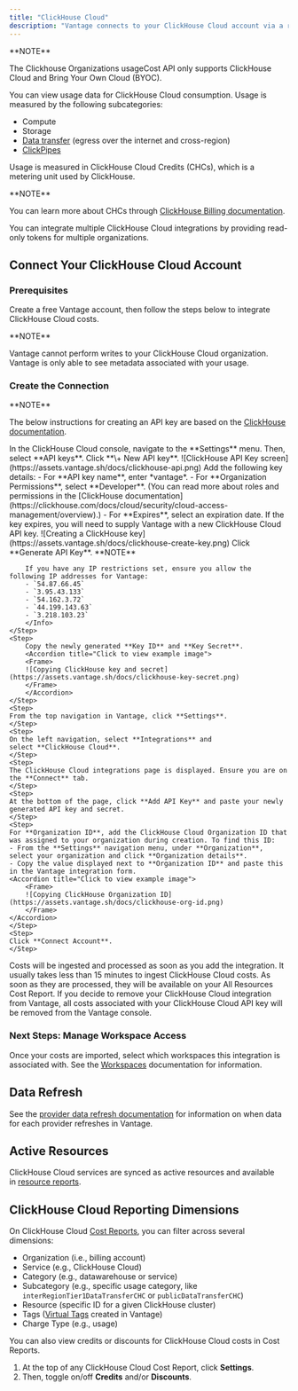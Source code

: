 ```yaml
---
title: "ClickHouse Cloud"
description: "Vantage connects to your ClickHouse Cloud account via a read-only API key with Developer permissions to ingest ClickHouse usage, costs, and discounts from ClickHouse’s Organization [usageCost API](https://clickhouse.com/docs/cloud/manage/api/usageCost-api-reference). Vantage displays ClickHouse Cloud costs and associated [usage metrics](/usage_based_reporting)."
---
```


<Info>
**NOTE**

The Clickhouse Organizations usageCost API only supports ClickHouse Cloud and Bring Your Own Cloud (BYOC).
</Info>

You can view usage data for ClickHouse Cloud consumption. Usage is measured by the following subcategories:

- Compute
- Storage
- [Data transfer](https://clickhouse.com/docs/cloud/manage/network-data-transfer) (egress over the internet and cross-region)
- [ClickPipes](https://clickhouse.com/docs/integrations/clickpipes)

Usage is measured in ClickHouse Cloud Credits (CHCs), which is a metering unit used by ClickHouse.

<Info>
**NOTE**

You can learn more about CHCs through [ClickHouse Billing documentation](https://clickhouse.com/docs/en/cloud/manage/jan-2025-faq/billing).
</Info>

You can integrate multiple ClickHouse Cloud integrations by providing read-only tokens for multiple organizations.

## Connect Your ClickHouse Cloud Account

### Prerequisites

Create a free Vantage account, then follow the steps below to integrate ClickHouse Cloud costs.

<Info>
**NOTE**

Vantage cannot perform writes to your ClickHouse Cloud organization. Vantage is only able to see metadata associated with your usage.
</Info>

### Create the Connection

<Info>
**NOTE**

The below instructions for creating an API key are based on the [ClickHouse documentation](https://clickhouse.com/docs/cloud/manage/openapi).
</Info>

<Steps>
    <Step>
    In the ClickHouse Cloud console, navigate to the **Settings** menu. Then, select **API keys**.
    </Step>
    <Step>
        Click **\+ New API key**.
        <Accordion title="Click to view example image">
            <Frame>
            ![ClickHouse API Key screen](https://assets.vantage.sh/docs/clickhouse-api.png)
            </Frame>
        </Accordion>
    </Step>
    <Step>
        Add the following key details:
        - For **API key name**, enter *vantage*.
        - For **Organization Permissions**, select **Developer**. (You can read more about roles and permissions in the [ClickHouse documentation](https://clickhouse.com/docs/cloud/security/cloud-access-management/overview).)
        - For **Expires**, select an expiration date. If the key expires, you will need to supply Vantage with a new ClickHouse Cloud API key.
        <Accordion title="Click to view example image">
            <Frame>
            ![Creating a ClickHouse key](https://assets.vantage.sh/docs/clickhouse-create-key.png)
            </Frame>
	    </Accordion>
    </Step>
    <Step>
        Click **Generate API Key**.
        <Info>
        **NOTE**

        If you have any IP restrictions set, ensure you allow the following IP addresses for Vantage:
        - `54.87.66.45`
        - `3.95.43.133`
        - `54.162.3.72`
        - `44.199.143.63`
        - `3.218.103.23`
        </Info>
    </Step>
    <Step>
        Copy the newly generated **Key ID** and **Key Secret**.
        <Accordion title="Click to view example image">
        <Frame>
        ![Copying ClickHouse key and secret](https://assets.vantage.sh/docs/clickhouse-key-secret.png)
        </Frame>
        </Accordion>
    </Step>
    <Step>
    From the top navigation in Vantage, click **Settings**.
    </Step>
    <Step>
    On the left navigation, select **Integrations** and select **ClickHouse Cloud**.
    </Step>
    <Step>
    The ClickHouse Cloud integrations page is displayed. Ensure you are on the **Connect** tab.
    </Step>
    <Step>
    At the bottom of the page, click **Add API Key** and paste your newly generated API key and secret.
    </Step>
    <Step>
    For **Organization ID**, add the ClickHouse Cloud Organization ID that was assigned to your organization during creation. To find this ID:
	- From the **Settings** navigation menu, under **Organization**, select your organization and click **Organization details**.
	- Copy the value displayed next to **Organization ID** and paste this in the Vantage integration form.
	<Accordion title="Click to view example image">
        <Frame>
        ![Copying ClickHouse Organization ID](https://assets.vantage.sh/docs/clickhouse-org-id.png)
        </Frame>
    </Accordion>
    </Step>
    <Step>
    Click **Connect Account**.
    </Step>
</Steps>

Costs will be ingested and processed as soon as you add the integration. It usually takes less than 15 minutes to ingest ClickHouse Cloud costs. As soon as they are processed, they will be available on your All Resources Cost Report. If you decide to remove your ClickHouse Cloud integration from Vantage, all costs associated with your ClickHouse Cloud API key will be removed from the Vantage console.

### Next Steps: Manage Workspace Access

Once your costs are imported, select which workspaces this integration is associated with. See the [Workspaces](/workspaces#manage-workspace-provider-integrations) documentation for information.

## Data Refresh

See the [provider data refresh documentation](/provider_data_refresh) for information on when data for each provider refreshes in Vantage.

## Active Resources

ClickHouse Cloud services are synced as active resources and available in [resource reports](/active_resources).

## ClickHouse Cloud Reporting Dimensions

On ClickHouse Cloud [Cost Reports](/cost_reports), you can filter across several dimensions:

- Organization (i.e., billing account)
- Service (e.g., ClickHouse Cloud)
- Category (e.g., datawarehouse or service)
- Subcategory (e.g., specific usage category, like `interRegionTier1DataTransferCHC` or `publicDataTransferCHC`)
- Resource (specific ID for a given ClickHouse cluster)
- Tags ([Virtual Tags](/tagging) created in Vantage)
- Charge Type (e.g., usage)

You can also view credits or discounts for ClickHouse Cloud costs in Cost Reports.

1. At the top of any ClickHouse Cloud Cost Report, click **Settings**.
2. Then, toggle on/off **Credits** and/or **Discounts**.


